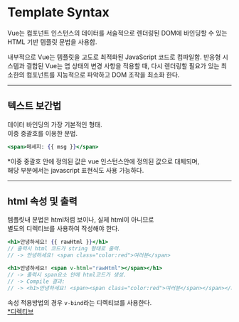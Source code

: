 # Template Syntax

 Vue는 컴포넌트 인스턴스의 데이터를 서술적으로 렌더링된 DOM에 바인딩할 수 있는 HTML 기반 템플릿 문법을 사용함.  

내부적으로 Vue는 템플릿을 고도로 최적화된 JavaScript 코드로 컴파일함. 
반응형 시스템과 결합된 Vue는 앱 상태의 변경 사항을 적용할 때, 다시 렌더링할 필요가 있는 
최소한의 컴포넌트를 지능적으로 파악하고 DOM 조작을 최소화 한다.

---

## 텍스트 보간법
데이터 바인딩의 가장 기본적인 형태.  
이중 중괄호를 이용한 문법.
```jsx
<span>메세지: {{ msg }}</span>
```

*이중 중괄호 안에 정의된 값은 vue 인스턴스안에 정의된 값으로 대체되며,  
해당 부분에서는 javascript 표현식도 사용 가능하다. 

---

## html 속성 및 출력
템플릿내 문법은 html처럼 보이나, 실제 html이 아니므로  
별도의 디렉티브를 사용하여 작성해야 한다.

```jsx
<h1>안녕하세요! {{ rawHtml }}</h1>
// 출력시 html 코드가 string 형태로 출력.
// -> 안녕하세요! <span class="color:red">여러분</span>

<h1>안녕하세요! <span v-html="rawHtml"></span></h1>
// -> 출력시 span요소 안에 html코드가 생성.
// -> Compile 결과: 
// -> <h1>안녕하세요! <span><span class="color:red">여러분</span></span></h1>
```

속성 적용방법의 경우 `v-bind`라는 디렉티브를 사용한다.  
[*디렉티브](https://ko.vuejs.org/api/built-in-directives.html)